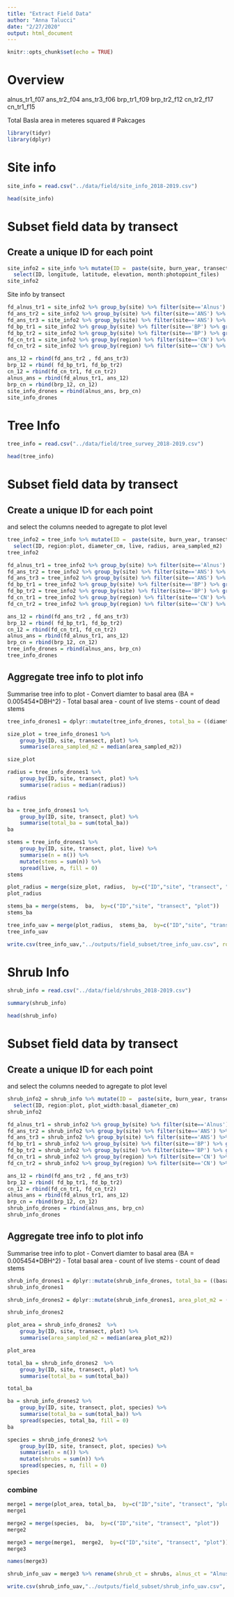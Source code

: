 ```yaml
---
title: "Extract Field Data"
author: "Anna Talucci"
date: "2/27/2020"
output: html_document
---
```


```r
knitr::opts_chunk$set(echo = TRUE)
```

# Overview


alnus_tr1_f07
ans_tr2_f04
ans_tr3_f06
brp_tr1_f09
brp_tr2_f12
cn_tr2_f17
cn_tr1_f15 


Total Basla area in meteres squared
# Pakcages
```r
library(tidyr)
library(dplyr)
```

# Site info

```r
site_info = read.csv("../data/field/site_info_2018-2019.csv")
```


```r
head(site_info)
```

# Subset field data by transect

## Create a unique ID for each point
```r
site_info2 = site_info %>% mutate(ID =  paste(site, burn_year, transect, plot, sep = '_')) %>%
  select(ID, longitude, latitude, elevation, month:photopoint_files)
site_info2
```

Site info by transect
```r
fd_alnus_tr1 = site_info2 %>% group_by(site) %>% filter(site=='Alnus') %>% group_by(transect) %>% filter(transect == 1)
fd_ans_tr2 = site_info2 %>% group_by(site) %>% filter(site=='ANS') %>% group_by(transect) %>% filter(transect == 2)
fd_ans_tr3 = site_info2 %>% group_by(site) %>% filter(site=='ANS') %>% group_by(transect) %>% filter(transect == 3)
fd_bp_tr1 = site_info2 %>% group_by(site) %>% filter(site=='BP') %>% group_by(transect) %>% filter(transect == 1)
fd_bp_tr2 = site_info2 %>% group_by(site) %>% filter(site=='BP') %>% group_by(transect) %>% filter(transect == 2)
fd_cn_tr1 = site_info2 %>% group_by(region) %>% filter(site=='CN') %>% group_by(transect) %>% filter(transect == 1)
fd_cn_tr2 = site_info2 %>% group_by(region) %>% filter(site=='CN') %>% group_by(transect) %>% filter(transect == 2)
```

```r
ans_12 = rbind(fd_ans_tr2 , fd_ans_tr3)
brp_12 = rbind( fd_bp_tr1, fd_bp_tr2)
cn_12 = rbind(fd_cn_tr1, fd_cn_tr2)
alnus_ans = rbind(fd_alnus_tr1, ans_12)
brp_cn = rbind(brp_12, cn_12)
site_info_drones = rbind(alnus_ans, brp_cn)
site_info_drones
```


# Tree Info

```r
tree_info = read.csv("../data/field/tree_survey_2018-2019.csv")
```


```r
head(tree_info)
```

# Subset field data by transect

## Create a unique ID for each point
and select the columns needed to agregate to plot level
```r
tree_info2 = tree_info %>% mutate(ID =  paste(site, burn_year, transect, plot, sep = '_')) %>%
  select(ID, region:plot, diameter_cm, live, radius, area_sampled_m2)
tree_info2
```


```r
fd_alnus_tr1 = tree_info2 %>% group_by(site) %>% filter(site=='Alnus') %>% group_by(transect) %>% filter(transect == 1)
fd_ans_tr2 = tree_info2 %>% group_by(site) %>% filter(site=='ANS') %>% group_by(transect) %>% filter(transect == 2)
fd_ans_tr3 = tree_info2 %>% group_by(site) %>% filter(site=='ANS') %>% group_by(transect) %>% filter(transect == 3)
fd_bp_tr1 = tree_info2 %>% group_by(site) %>% filter(site=='BP') %>% group_by(transect) %>% filter(transect == 1)
fd_bp_tr2 = tree_info2 %>% group_by(site) %>% filter(site=='BP') %>% group_by(transect) %>% filter(transect == 2)
fd_cn_tr1 = tree_info2 %>% group_by(region) %>% filter(site=='CN') %>% group_by(transect) %>% filter(transect == 1)
fd_cn_tr2 = tree_info2 %>% group_by(region) %>% filter(site=='CN') %>% group_by(transect) %>% filter(transect == 2)
```

```r
ans_12 = rbind(fd_ans_tr2 , fd_ans_tr3)
brp_12 = rbind( fd_bp_tr1, fd_bp_tr2)
cn_12 = rbind(fd_cn_tr1, fd_cn_tr2)
alnus_ans = rbind(fd_alnus_tr1, ans_12)
brp_cn = rbind(brp_12, cn_12)
tree_info_drones = rbind(alnus_ans, brp_cn)
tree_info_drones
```

## Aggregate tree info to plot info
Summarise tree info to plot
  - Convert diamter to basal area (BA = 0.005454*DBH^2)
  - Total basal area
  - count of live stems
  - count of dead stems


```r
tree_info_drones1 = dplyr::mutate(tree_info_drones, total_ba = ((diameter_cm^2)*0.00007854))
```

```r
size_plot = tree_info_drones1 %>%
    group_by(ID, site, transect, plot) %>%
    summarise(area_sampled_m2 = median(area_sampled_m2)) 

size_plot  
```

```r
radius = tree_info_drones1 %>%
    group_by(ID, site, transect, plot) %>%
    summarise(radius = median(radius))

radius  
```

```r
ba = tree_info_drones1 %>%
    group_by(ID, site, transect, plot) %>%
    summarise(total_ba = sum(total_ba)) 
ba  
```

```r
stems = tree_info_drones1 %>%
    group_by(ID, site, transect, plot, live) %>%
    summarise(n = n()) %>%
    mutate(stems = sum(n)) %>%
    spread(live, n, fill = 0)
stems
```

```r
plot_radius = merge(size_plot, radius,  by=c("ID","site", "transect", "plot"))
plot_radius
```

```r
stems_ba = merge(stems,  ba,  by=c("ID","site", "transect", "plot"))
stems_ba
```


```r
tree_info_uav = merge(plot_radius,  stems_ba,  by=c("ID","site", "transect", "plot"))
tree_info_uav
```



```r
write.csv(tree_info_uav,"../outputs/field_subset/tree_info_uav.csv", row.names = FALSE)
```


# Shrub Info

```r
shrub_info = read.csv("../data/field/shrubs_2018-2019.csv")
```

```r
summary(shrub_info)
```

```r
head(shrub_info)
```

# Subset field data by transect

## Create a unique ID for each point
and select the columns needed to agregate to plot level
```r
shrub_info2 = shrub_info %>% mutate(ID =  paste(site, burn_year, transect, plot, sep = '_')) %>%
  select(ID, region:plot, plot_width:basal_diameter_cm)
shrub_info2
```


```r
fd_alnus_tr1 = shrub_info2 %>% group_by(site) %>% filter(site=='Alnus') %>% group_by(transect) %>% filter(transect == 1)
fd_ans_tr2 = shrub_info2 %>% group_by(site) %>% filter(site=='ANS') %>% group_by(transect) %>% filter(transect == 2)
fd_ans_tr3 = shrub_info2 %>% group_by(site) %>% filter(site=='ANS') %>% group_by(transect) %>% filter(transect == 3)
fd_bp_tr1 = shrub_info2 %>% group_by(site) %>% filter(site=='BP') %>% group_by(transect) %>% filter(transect == 1)
fd_bp_tr2 = shrub_info2 %>% group_by(site) %>% filter(site=='BP') %>% group_by(transect) %>% filter(transect == 2)
fd_cn_tr1 = shrub_info2 %>% group_by(region) %>% filter(site=='CN') %>% group_by(transect) %>% filter(transect == 1)
fd_cn_tr2 = shrub_info2 %>% group_by(region) %>% filter(site=='CN') %>% group_by(transect) %>% filter(transect == 2)
```

```r
ans_12 = rbind(fd_ans_tr2 , fd_ans_tr3)
brp_12 = rbind( fd_bp_tr1, fd_bp_tr2)
cn_12 = rbind(fd_cn_tr1, fd_cn_tr2)
alnus_ans = rbind(fd_alnus_tr1, ans_12)
brp_cn = rbind(brp_12, cn_12)
shrub_info_drones = rbind(alnus_ans, brp_cn)
shrub_info_drones
```

## Aggregate tree info to plot info
Summarise tree info to plot
  - Convert diamter to basal area (BA = 0.005454*DBH^2)
  - Total basal area
  - count of live stems
  - count of dead stems


```r
shrub_info_drones1 = dplyr::mutate(shrub_info_drones, total_ba = ((basal_diameter_cm^2)*0.00007854))
shrub_info_drones1
```


```r
shrub_info_drones2 = dplyr::mutate(shrub_info_drones1, area_plot_m2 = (plot_width*plot_length)) 

shrub_info_drones2 
```

```r
plot_area = shrub_info_drones2  %>%
    group_by(ID, site, transect, plot) %>%
    summarise(area_sampled_m2 = median(area_plot_m2))

plot_area  
```
```r
total_ba = shrub_info_drones2  %>%
    group_by(ID, site, transect, plot) %>%
    summarise(total_ba = sum(total_ba))

total_ba  
```

```r
ba = shrub_info_drones2 %>%
    group_by(ID, site, transect, plot, species) %>%
    summarise(total_ba = sum(total_ba)) %>%
    spread(species, total_ba, fill = 0)
ba  
```

```r
species = shrub_info_drones2 %>%
    group_by(ID, site, transect, plot, species) %>%
    summarise(n = n()) %>%
    mutate(shrubs = sum(n)) %>%
    spread(species, n, fill = 0)
species
```




### combine
```r
merge1 = merge(plot_area, total_ba,  by=c("ID","site", "transect", "plot"))
merge1
```

```r
merge2 = merge(species,  ba,  by=c("ID","site", "transect", "plot"))
merge2
```


```r
merge3 = merge(merge1,  merge2,  by=c("ID","site", "transect", "plot"))
merge3
```

```r
names(merge3)
```

```r
shrub_info_uav = merge3 %>% rename(shrub_ct = shrubs, alnus_ct = "Alnus spp..x", bevi_ct = "Betula divaricata.x", bena_ct = "Betula nana ssp. exilis.x", betu_ct = "Betula spp..x", salix_ct = "Salix spp..x", alnus_ba = "Alnus spp..y", bevi_ba = "Betula divaricata.y", bena_ba = "Betula nana ssp. exilis.y", betu_ba = "Betula spp..y", salix_ba = "Salix spp..y")
```



```r
write.csv(shrub_info_uav,"../outputs/field_subset/shrub_info_uav.csv", row.names = FALSE)
```

